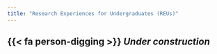 ```yaml
---
title: "Research Experiences for Undergraduates (REUs)"
---
```


## {{< fa person-digging >}}  *Under construction*
